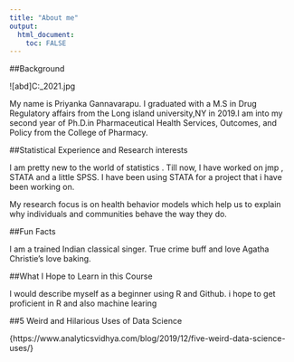 ```yaml
---
title: "About me"
output: 
  html_document:
    toc: FALSE
---
```



##Background


![abd]C:\Users\Priyanka\Desktop\MADA_2021\pic.jpg

My name is Priyanka Gannavarapu. I graduated  with a M.S in Drug Regulatory affairs from the Long island university,NY in 2019.I am into my second year of Ph.D.in Pharmaceutical Health Services, Outcomes, and Policy from the College of Pharmacy.

##Statistical Experience and Research interests

I am pretty new to the world of statistics . Till now, I have worked on jmp , STATA and a little SPSS. I have been using STATA for a project that i have been working on.

My research focus is on health behavior models which help us to explain why individuals and communities behave the way they do.


##Fun Facts

I am a trained Indian classical singer.
True crime buff and love Agatha Christie's
love baking.


##What I Hope to Learn in this Course

I would describe myself as a beginner using R and Github. i hope to get proficient in R and also machine learing

##5 Weird and Hilarious Uses of Data Science

{https://www.analyticsvidhya.com/blog/2019/12/five-weird-data-science-uses/}

